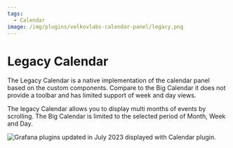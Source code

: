 ```yaml
---
tags:
  - Calendar
image: /img/plugins/volkovlabs-calendar-panel/legacy.png
---
```



# Legacy Calendar

The Legacy Calendar is a native implementation of the calendar panel based on the custom components. Compare to the Big Calendar it does not provide a toolbar and has limited support of week and day views.

The legacy Calendar allows you to display multi months of events by scrolling. The Big Calendar is limited to the selected period of Month, Week and Day.

<Image
  title="Grafana plugins updated in July 2023 displayed with Calendar plugin."
  src="/img/plugins/volkovlabs-calendar-panel/legacy.png"
/>
